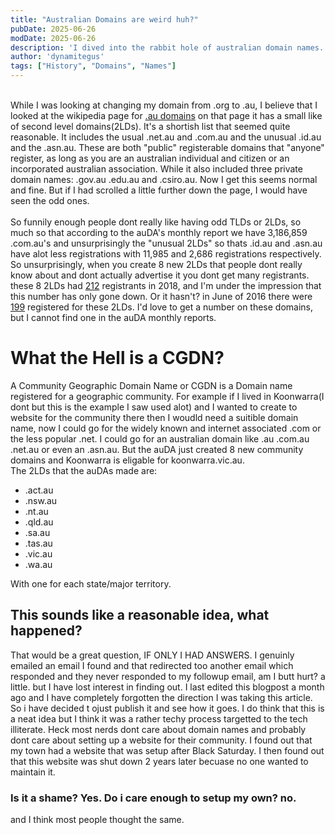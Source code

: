 ```yaml
---
title: "Australian Domains are weird huh?"
pubDate: 2025-06-26
modDate: 2025-06-26
description: 'I dived into the rabbit hole of australian domain names... BIG MISTAKE'
author: 'dynamitegus'
tags: ["History", "Domains", "Names"]
---
```

\
While I was looking at changing my domain from .org to .au, I believe that I looked at the wikipedia page for [.au domains](https://en.wikipedia.org/wiki/.au) on that page it has a small like of second level domains\(2LDs\). It\'s a shortish list that seemed quite reasonable. It includes the usual .net.au and .com.au and the unusual .id.au and the .asn.au. These are both "public" registerable domains that "anyone" register, as long as you are an australian individual and citizen or an incorporated australian association. While it also included three private domain names: .gov.au .edu.au and .csiro.au. Now I get this seems normal and fine. But if I had scrolled a little further down the page, I would have seen the odd ones.\
\
So funnily enough people dont really like having odd TLDs or 2LDs, so much so that according to the auDA\'s monthly report we have 3,186,859 .com.au\'s and unsurprisingly the \"unusual 2LDs\" so thats .id.au and .asn.au have alot less registrations with 11,985 and 2,686 registrations respectively. So unsurprisingly, when you create 8 new 2LDs that people dont really know about and dont actually advertise it you dont get many registrants. these 8 2LDs had [212](https://www.domainregistration.com.au/news/2019/0416-au-domain-statistics.php) registrants in 2018, and I\'m under the impression that this number has only gone down. Or it hasn\'t? in June of 2016 there were [199](https://files.auda.org.au/documents/ausregistry-q4-1516_2024-07-05-050254_kfyc.pdf) registered for these 2LDs. I'd love to get a number on these domains, but I cannot find one in the auDA monthly reports.

# What the Hell is a CGDN?
A Community Geographic Domain Name or CGDN is a Domain name registered for a geographic community. For example if I lived in Koonwarra\(I dont but this is the example I saw used alot\) and I wanted to create to website for the community there then I woudld need a suitible domain name, now I could go for the widely known and internet associated .com or the less popular .net. I could go for an australian domain like .au .com.au .net.au or even an .asn.au. But the auDA just created 8 new community domains and Koonwarra is eligable for koonwarra.vic.au.\
The 2LDs that the auDAs made are:
- .act.au
- .nsw.au
- .nt.au
- .qld.au
- .sa.au
- .tas.au
- .vic.au
- .wa.au

With one for each state/major territory.

## This sounds like a reasonable idea, what happened?

That would be a great question, IF ONLY I HAD ANSWERS.
I genuinly emailed an email I found and that redirected too another email which responded and they never responded to my followup email, am I butt hurt? a little. but I have lost interest in finding out. I last edited this blogpost a month ago and I have completely forgotten the direction I was taking this article. So i have decided t ojust publish it and see how it goes. I do think that this is a neat idea but I think it was a rather techy process targetted to the tech illiterate. Heck most nerds dont care about domain names and probably dont care about setting up a website for their community. I found out that my town had a website that was setup after Black Saturday. I then found out that this website was shut down 2 years later becuase no one wanted to maintain it. 
### Is it a shame? Yes. Do i care enough to setup my own? no.
and I think most people thought the same.
